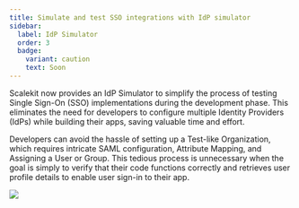 ```yaml
---
title: Simulate and test SSO integrations with IdP simulator
sidebar:
  label: IdP Simulator
  order: 3
  badge:
    variant: caution
    text: Soon
---
```


Scalekit now provides an IdP Simulator  to simplify the process of testing Single Sign-On (SSO) implementations during the development phase. This eliminates the need for developers to configure multiple Identity Providers (IdPs) while building their apps, saving valuable time and effort.

Developers can avoid the hassle of setting up a Test-like Organization, which requires intricate SAML configuration, Attribute Mapping, and Assigning a User or Group. This tedious process is unnecessary when the goal is simply to verify that their code functions correctly and retrieves user profile details to enable user sign-in to their app.

![](@/assets/docs/guides/product/idp-simulator/0.png)
